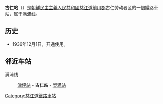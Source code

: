 {{unreferenced|time=2015-01-21T07:34:35+00:00}}
{{朝鮮半島車站資訊
|公司色 = blue
|文字色 = 
|站名 = 古仁站
|圖片 = 
|pxl = 
|圖片說明 =
|前一站 = [[津坪站|津坪]]
|前一站距離 = 10.8
|後一站距離 = 6.8
|後一站 = [[梨满站|梨满]]
|所屬路線 = [[满浦线|满浦线]]
|距離 = 167.7
|起點站 = [[顺川站|顺川]]
|諺文 = 고인역
|朝鮮漢字 = 古仁驛
|文觀部式 = 
|馬-賴式 = Koin-yŏk
|副站名 = 
|車站編號 = 
|停站路線數 = 
|所屬公司 = [[朝鮮民主主義人民共和國鐵道省|朝鮮民主主義人民共和國鐵道省]]
|所在地 =[[慈江道|慈江道]][[前川郡|前川郡]]古仁劳动者区
|車站構造 = 地面车站
|月台配置 = 
|啟用年月日 =1936年12月1日
|廢站年月日 = 
|上下車人次 = 
|統計年度 = 
|轉車 = 
|備註 = 
|全寬備註 = 
}}

'''古仁站'''（{{lang-ko|고인역}}）是[[朝鮮民主主義人民共和國|朝鮮民主主義人民共和國]][[慈江道|慈江道]][[前川郡|前川郡]]古仁劳动者区的一個鐵路車站，属于[[满浦线|满浦线]]。

==历史==
*1936年12月1日，开通使用。

==邻近车站==
满浦线
:[[津坪站|津坪站]] - '''古仁站''' - [[梨满站|梨满站]]

{{朝鲜铁路小作品}}

{{满浦线}}

[[Category:慈江道鐵路車站|Category:慈江道鐵路車站]]
